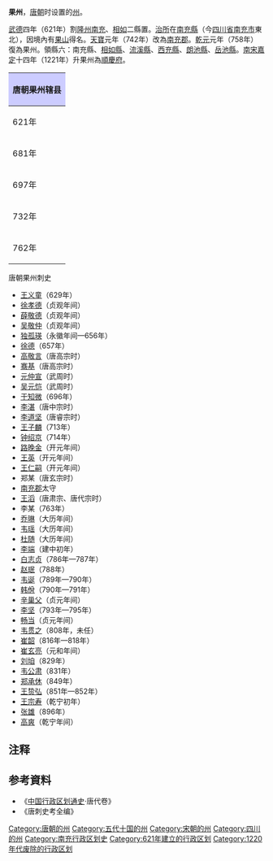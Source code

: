 {{Distinguish|果洲群島}}
'''果州'''，[[唐朝|唐朝]]时设置的[[州|州]]。

[[武德|武德]]四年（621年）割[[隆州_(西魏)|隆州]][[南充縣|南充]]、[[相如县|相如]]二縣置。[[治所|治所]]在[[南充縣|南充縣]]（今[[四川省|四川省]][[南充市|南充市]]東北），因境內有<u>果山</u>得名。[[天宝_(唐朝)|天寶]]元年（742年）改為[[南充郡|南充郡]]。[[乾元_(唐朝)|乾元]]元年（758年）復為果州。領縣六：南充縣、[[相如县|相如縣]]、[[流溪縣|流溪縣]]、[[西充縣|西充縣]]、[[朗池县|朗池縣]]、[[岳池縣|岳池縣]]。[[南宋|南宋]][[嘉定_(南宋)|嘉定]]十四年（1221年）升果州為[[顺庆府|順慶府]]。

{| align=center class="wikitable" style="width:600px; text-align:center"
|-
!colspan="2" style="background:#ccccff"|'''唐朝果州辖县'''
|-
|621年||[[南充县|南充县]]、[[相如县|相如县]]、[[西充县|西充县]]<ref>今[[四川省|四川省]][[西充县|西充县]][[晋城镇|晋城镇]]</ref>、[[朗池县|朗池县]]<ref>今[[四川省|四川省]][[营山县|营山县]][[回龙镇|回龙镇]]</ref>
|-
|681年||[[南充县|南充县]]、[[相如县|相如县]]、[[西充县|西充县]]、[[朗池县|朗池县]]（增[[流溪县|流溪县]]<ref>今[[四川省|四川省]][[南充市|南充市]][[嘉陵区|嘉陵区]][[金凤镇|金凤镇]]</ref>）
|-
|697年||[[南充县|南充县]]、[[相如县|相如县]]<ref>改治今[[四川省|四川省]][[蓬安县|蓬安县]][[锦屏镇|锦屏镇]]</ref>、[[西充县|西充县]]、[[朗池县|朗池县]]、[[流溪县|流溪县]]（增[[岳池县|岳池县]]<ref>今[[四川省|四川省]][[岳池县|岳池县]][[顾县镇|顾县镇]]</ref>）
|-
|732年||[[南充县|南充县]]、[[相如县|相如县]]、[[西充县|西充县]]、[[朗池县|朗池县]]、[[流溪县|流溪县]]、[[岳池县|岳池县]]<ref>改治今[[四川省|四川省]][[岳池县|岳池县]][[兴隆镇|兴隆镇]]观音寺村</ref>
|-
|762年||[[南充县|南充县]]、[[相如县|相如县]]、[[西充县|西充县]]、[[流溪县|流溪县]]、[[岳池县|岳池县]]（[[朗池县|朗池县]]改属[[蓬州|蓬州]]）
|}

;唐朝果州刺史
*[[王义童|王义童]]（629年）
*[[徐孝德|徐孝德]]（贞观年间）
*[[薛敬德|薛敬德]]（贞观年间）
*[[吴敬仲|吴敬仲]]（贞观年间）
*[[独孤瑛|独孤瑛]]（永徽年间—656年）
*[[徐德|徐德]]（657年）
*[[高敬言|高敬言]]（唐高宗时）
*[[骞基|骞基]]（唐高宗时）
*[[元仲宣|元仲宣]]（武周时）
*[[吴元恺|吴元恺]]（武周时）
*[[于知微|于知微]]（696年）
*[[李湛|李湛]]（唐中宗时）
*[[李道坚|李道坚]]（唐睿宗时）
*[[王子麟|王子麟]]（713年）
*[[钟绍京|钟绍京]]（714年）
*[[路晚金|路晚金]]（开元年间）
*[[王英|王英]]（开元年间）
*[[王仁嗣|王仁嗣]]（开元年间）
*郑某（唐玄宗时）
*[[南充郡|南充郡]]太守
*[[王滔|王滔]]（唐肃宗、唐代宗时）
*李某（763年）
*[[乔琳|乔琳]]（大历年间）
*[[韦瑶|韦瑶]]（大历年间）
*[[杜随|杜随]]（大历年间）
*[[李端|李端]]（建中初年）
*[[白志贞|白志贞]]（786年—787年）
*[[赵珉|赵珉]]（788年）
*[[韦诞|韦诞]]（789年—790年）
*[[韩佾|韩佾]]（790年—791年）
*[[辛巢父|辛巢父]]（贞元年间）
*[[李坚|李坚]]（793年—795年）
*[[畅当|畅当]]（贞元年间）
*[[韦贯之|韦贯之]]（808年，未任）
*[[崔韶|崔韶]]（816年—818年）
*[[崔玄亮|崔玄亮]]（元和年间）
*[[刘垍|刘垍]]（829年）
*[[韦公肃|韦公肃]]（831年）
*[[郑承休|郑承休]]（849年）
*[[王贽弘|王贽弘]]（851年—852年）
*[[王宗寿|王宗寿]]（乾宁初年）
*[[张雄|张雄]]（896年）
*[[高爽|高爽]]（乾宁年间）

== 注释 ==
{{reflist}}
== 参考資料 ==
* 《[[中国行政区划通史|中国行政区划通史]]·唐代卷》
* 《唐刺史考全编》
{{唐朝行政區劃|nocat}}
{{五代行政區劃|nocat}}
{{十國行政區劃|nocat}}
{{北宋行政区划|nocat}}

[[Category:唐朝的州|Category:唐朝的州]]
[[Category:五代十国的州|Category:五代十国的州]]
[[Category:宋朝的州|Category:宋朝的州]]
[[Category:四川的州|Category:四川的州]]
[[Category:南充行政区划史|Category:南充行政区划史]]
[[Category:621年建立的行政区划|Category:621年建立的行政区划]]
[[Category:1220年代废除的行政区划|Category:1220年代废除的行政区划]]